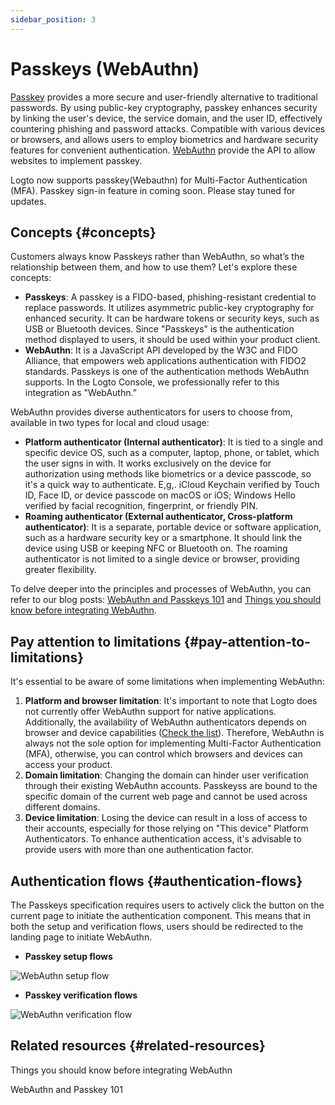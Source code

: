 ```yaml
---
sidebar_position: 3
---
```


# Passkeys (WebAuthn)

[Passkey](https://auth.wiki/passkey) provides a more secure and user-friendly alternative to traditional passwords. By using public-key cryptography, passkey enhances security by linking the user's device, the service domain, and the user ID, effectively countering phishing and password attacks. Compatible with various devices or browsers, and allows users to employ biometrics and hardware security features for convenient authentication. [WebAuthn](https://auth.wiki/webauthn) provide the API to allow websites to implement passkey.

Logto now supports passkey(Webauthn) for Multi-Factor Authentication (MFA). Passkey sign-in feature in coming soon. Please stay tuned for updates.

## Concepts \{#concepts}

Customers always know Passkeys rather than WebAuthn, so what’s the relationship between them, and how to use them? Let's explore these concepts:

- **Passkeys**: A passkey is a FIDO-based, phishing-resistant credential to replace passwords. It utilizes asymmetric public-key cryptography for enhanced security. It can be hardware tokens or security keys, such as USB or Bluetooth devices. Since "Passkeys" is the authentication method displayed to users, it should be used within your product client.
- **WebAuthn**: It is a JavaScript API developed by the W3C and FIDO Alliance, that empowers web applications authentication with FIDO2 standards. Passkeys is one of the authentication methods WebAuthn supports. In the Logto Console, we professionally refer to this integration as "WebAuthn.”

WebAuthn provides diverse authenticators for users to choose from, available in two types for local and cloud usage:

- **Platform authenticator (Internal authenticator)**: It is tied to a single and specific device OS, such as a computer, laptop, phone, or tablet, which the user signs in with. It works exclusively on the device for authorization using methods like biometrics or a device passcode, so it's a quick way to authenticate. E,g,. iCloud Keychain verified by Touch ID, Face ID, or device passcode on macOS or iOS; Windows Hello verified by facial recognition, fingerprint, or friendly PIN.
- **Roaming authenticator (External authenticator, Cross-platform authenticator)**: It is a separate, portable device or software application, such as a hardware security key or a smartphone. It should link the device using USB or keeping NFC or Bluetooth on. The roaming authenticator is not limited to a single device or browser, providing greater flexibility.

To delve deeper into the principles and processes of WebAuthn, you can refer to our blog posts: [WebAuthn and Passkeys 101](https://blog.logto.io/web-authn-and-passkey-101/) and [Things you should know before integrating WebAuthn](https://blog.logto.io/webauthn-base-knowledge/).

## Pay attention to limitations \{#pay-attention-to-limitations}

It's essential to be aware of some limitations when implementing WebAuthn:

1. **Platform and browser limitation**: It's important to note that Logto does not currently offer WebAuthn support for native applications. Additionally, the availability of WebAuthn authenticators depends on browser and device capabilities ([Check the list](https://caniuse.com/?search=webauthn)). Therefore, WebAuthn is always not the sole option for implementing Multi-Factor Authentication (MFA), otherwise, you can control which browsers and devices can access your product.
2. **Domain limitation**: Changing the domain can hinder user verification through their existing WebAuthn accounts. Passkeyss are bound to the specific domain of the current web page and cannot be used across different domains.
3. **Device limitation**: Losing the device can result in a loss of access to their accounts, especially for those relying on "This device" Platform Authenticators. To enhance authentication access, it's advisable to provide users with more than one authentication factor.

## Authentication flows \{#authentication-flows}

The Passkeys specification requires users to actively click the button on the current page to initiate the authentication component. This means that in both the setup and verification flows, users should be redirected to the landing page to initiate WebAuthn.

- **Passkey setup flows**

<img src="/img/assets/webauthn-setup-flow.png" alt="WebAuthn setup flow" />

- **Passkey verification flows**

<img src="/img/assets/webauthn-verification-flow.png" alt="WebAuthn verification flow" />

## Related resources \{#related-resources}

<Url href="https://blog.logto.io/webauthn-base-knowledge">
  Things you should know before integrating WebAuthn
</Url>

<Url href="https://blog.logto.io/web-authn-and-passkey-101">WebAuthn and Passkey 101</Url>
